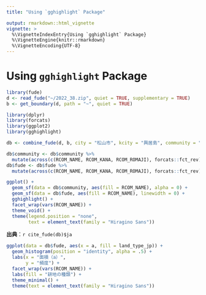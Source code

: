 ```yaml
---
title: "Using `gghighlight` Package"

output: rmarkdown::html_vignette
vignette: >
  %\VignetteIndexEntry{Using `gghighlight` Package}
  %\VignetteEngine{knitr::rmarkdown}
  %\VignetteEncoding{UTF-8}
---
```


# Using `gghighlight` Package

```r
library(fude)
d <- read_fude("~/2022_38.zip", quiet = TRUE, supplementary = TRUE)
b <- get_boundary(d, path = "~", quiet = TRUE)
```

```r
library(dplyr)
library(forcats)
library(ggplot2)
library(gghighlight)

db <- combine_fude(d, b, city = "松山市", kcity = "興居島", community = "^(?!釣島).*")

db$community <- db$community %>%
  mutate(across(c(RCOM_NAME, RCOM_KANA, RCOM_ROMAJI), forcats::fct_rev))
db$fude <- db$fude %>%
  mutate(across(c(RCOM_NAME, RCOM_KANA, RCOM_ROMAJI), forcats::fct_rev))

ggplot() +
  geom_sf(data = db$community, aes(fill = RCOM_NAME), alpha = 0) +
  geom_sf(data = db$fude, aes(fill = RCOM_NAME), linewidth = 0) +
  gghighlight() +
  facet_wrap(vars(RCOM_NAME)) +
  theme_void() +
  theme(legend.position = "none",
        text = element_text(family = "Hiragino Sans"))
```

**出典**：`r cite_fude(db)$ja`

```r
ggplot(data = db$fude, aes(x = a, fill = land_type_jp)) +
  geom_histogram(position = "identity", alpha = .5) +
  labs(x = "面積（a）",
       y = "頻度") +
  facet_wrap(vars(RCOM_NAME)) +
  labs(fill = "耕地の種類") +
  theme_minimal() +
  theme(text = element_text(family = "Hiragino Sans"))
```
